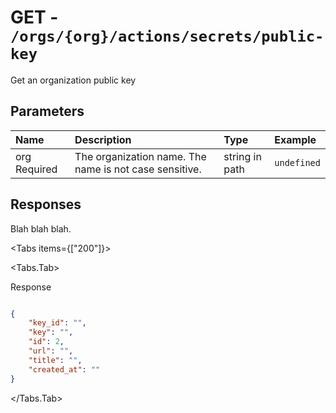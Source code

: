 
# GET - `/orgs/{org}/actions/secrets/public-key`

Get an organization public key

## Parameters

| Name | Description | Type | Example |
| :---- | :---- | :---- | :---- |
| org <span class="bg-blue-100 text-blue-800 text-xs font-medium me-2 px-2.5 py-0.5 rounded dark:bg-blue-900 dark:text-blue-300">Required</span> | The organization name. The name is not case sensitive. | string in path | `undefined` |

## Responses

Blah blah blah.

<Tabs items={["200"]}>

<Tabs.Tab>

Response

```json

{
    "key_id": "",
    "key": "",
    "id": 2,
    "url": "",
    "title": "",
    "created_at": ""
}

```

</Tabs.Tab>

</Tabs>
